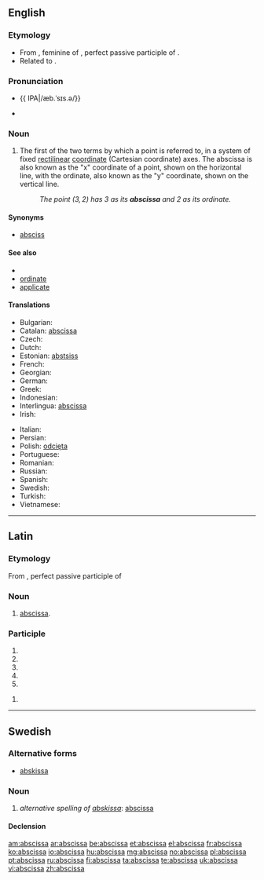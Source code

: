 ==English==

===Etymology===
* From {{etyl|la}} {{term|abscissa|lang=la}}, feminine of {{term|abscissus|lang=la}}, perfect passive participle of {{term|abscindo|abscindō|cut off|lang=la}}.
* Related to {{term|abscind|lang=en}}.

===Pronunciation===
* {{a|US}} {{ IPA|/æb.ˈsɪs.ə/}}
* {{audio|en-us-abscissa.ogg|Audio (US)}}

===Noun===
{{en-noun|pl2=abscissae|pl3=abscissæ}}

# {{context|geometry}} The first of the two terms by which a point is referred to, in a system of fixed [[rectilinear]] [[coordinate]] (Cartesian coordinate) axes. The abscissa is also known as the "x" coordinate of a point, shown on the horizontal line, with the ordinate, also known as the "y" coordinate, shown on the vertical line.
#: ''The point <math>(3,2)</math> has 3 as its '''abscissa''' and 2 as its ordinate.''

====Synonyms====
* [[absciss]]

====See also====
* {{pedialite}}
* [[ordinate]]
* [[applicate]]

====Translations====
{{trans-top|first of two coordinates}}
* Bulgarian: {{t-|bg|абсциса|f|tr=abstsísa}}
* Catalan: [[abscissa]] {{f}}
* Czech: {{t-|cs|abscisa|f}}
* Dutch: {{t+|nl|abscis|f}}
* Estonian: [[abstsiss]]
* French: {{t+|fr|abscisse|f}}
* Georgian: {{t-|ka|აბსცისა|sc=Geor}}
* German: {{t+|de|Abszisse|f}}
* Greek: {{t+|el|τετμημένη|f|tr=tetmiméni}}
* Indonesian: {{t+|id|absis}}
* Interlingua: [[abscissa]]
* Irish: {{t-|ga|Abscissa|f}}
{{trans-mid}}
* Italian: {{t-|it|ascissa|f}}
* Persian: {{t+|fa|طول}}
* Polish: [[odcięta]]
* Portuguese: {{t+|pt|abscissa}}
* Romanian: {{t-|ro|abscisa|f}}
* Russian: {{t+|ru|абсцисса|f}}
* Spanish: {{t+|es|abscisa|f}}
* Swedish: {{t+|sv|abskissa|c}}
* Turkish: {{t+|tr|apsis}}
* Vietnamese: {{t+|vi|hoành độ}}
{{trans-bottom}}

----

==Latin==

===Etymology===
From {{term|abscissus|lang=la}}, perfect passive participle of {{term|abscindo|abscindō|tear away|lang=la}}

===Noun===
{{la-noun|abscissa|abscissae|abscissae|f|first}}

# {{mathematics|lang=la}} [[#English|abscissa]].

===Participle===
{{la-part-form|abscissa}}

# {{inflection of|abscissus|abscissus|nom|f|s|lang=la}}
# {{inflection of|abscissus|abscissus|nom|n|p|lang=la}}
# {{inflection of|abscissus|abscissus|acc|n|p|lang=la}}
# {{inflection of|abscissus|abscissus|voc|f|s|lang=la}}
# {{inflection of|abscissus|abscissus|voc|n|p|lang=la}}

{{la-part-form|abscissā}}

# {{inflection of|abscissus|abscissus|abl|f|s|lang=la}}

----

==Swedish==

===Alternative forms===
* [[abskissa]]

===Noun===
{{sv-noun|g=c}}

# ''alternative spelling of [[abskissa]]'': [[#English|abscissa]]

====Declension====
{{sv-noun-reg-or|absciss}}

[[am:abscissa]]
[[ar:abscissa]]
[[be:abscissa]]
[[et:abscissa]]
[[el:abscissa]]
[[fr:abscissa]]
[[ko:abscissa]]
[[io:abscissa]]
[[hu:abscissa]]
[[mg:abscissa]]
[[no:abscissa]]
[[pl:abscissa]]
[[pt:abscissa]]
[[ru:abscissa]]
[[fi:abscissa]]
[[ta:abscissa]]
[[te:abscissa]]
[[uk:abscissa]]
[[vi:abscissa]]
[[zh:abscissa]]